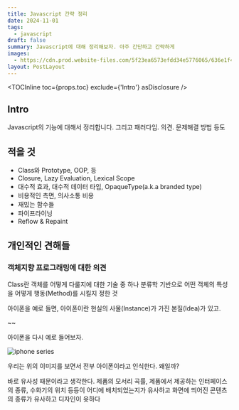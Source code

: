 ```yaml
---
title: Javascript 간략 정리
date: 2024-11-01
tags:
  - javascript
draft: false
summary: Javascript에 대해 정리해보자. 아주 간단하고 간략하게
images:
  - https://cdn.prod.website-files.com/5f23ea6573efdd34e5776065/636e1f4daaa7ec2581239cdf_Test%20Automation%20requires%20coding%20skill%2C%20discuss.jpg
layout: PostLayout
---
```


<TOCInline toc={props.toc} exclude={'Intro'} asDisclosure />

## Intro

Javascript의 기능에 대해서 정리합니다.
그리고 패러다임. 의견. 문제해결 방법 등도


## 적을 것

* Class와 Prototype, OOP, 등
* Closure, Lazy Evaluation, Lexical Scope
* 대수적 효과, 대수적 데이터 타입, OpaqueType(a.k.a branded type)
* 비용적인 측면, 의사소통 비용
* 재밌는 함수들
* 파이프라이닝
* Reflow & Repaint


## 개인적인 견해들

### 객체지향 프로그래밍에 대한 의견

Class란 객체를 어떻게 다룰지에 대한 기술 중 하나
분류학 기반으로 어떤 객체의 특성을 어떻게 행동(Method)를 시킬지 정한 것

아이폰을 예로 들면, 아이폰이란 현실의 사물(Instance)가 가진 본질(Idea)가 있고.


~~


아이폰을 다시 예로 들어보자.

![iphone series](https://revibe.me/cdn/shop/articles/The_Evolution_of_the_iPhone_1100x.png?v=1698989714)

우리는 위의 이미지를 보면서 전부 아이폰이라고 인식한다. 왜일까?

바로 유사성 때문이라고 생각한다. 제품의 모서리 곡률, 제품에서 제공하는 인터페이스의 종류, 수화기의 위치 등등이 어디에 배치되었는지가 유사하고 화면에 띄어진 콘텐츠의 종류가 유사하고 디자인이 윳하다